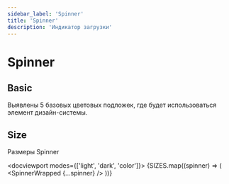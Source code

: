 ```yaml
---
sidebar_label: 'Spinner'
title: 'Spinner'
description: 'Индикатор загрузки'
---
```




<headermeta
  title='Spinner'
  description='Индикатор загрузки'
  copywriter='@astakhov'
  copywriterLink='https://mm.pcbltools.ru/slack-export/messages/@astakhov'
  designer='@eustinov'
  designerLink='https://mm.pcbltools.ru/slack-export/messages/@eustinov'
  developer='@kaarturov'
  developerLink='https://mm.pcbltools.ru/slack-export/messages/@kaarturov'
  versions={[pkg.version]}
  actualVersion={pkg.version}
  status='Work in progress'
  info='Information'
  bitbucketLink='https://bitbucket.pcbltools.ru/bitbucket/projects/XYZ/repos/kit/browse/packages/xyz/Badge'
  figmaLink='https://figma.com'
  jiraLink='https://jira.pcbltools.ru/jira/browse/XYZ-404'
/>

# Spinner

<versionselector versionPages={[]}>
<crutch />

## Basic

<textcolumns>
  <span>
    <p>Выявлены 5 базовых цветовых подложек, где будет использоваться элемент дизайн-системы.</p>
  </span>
</textcolumns>

<divider />

## Size

<textcolumns>
  <span>
    <p>Размеры Spinner</p>
  </span>

</textcolumns>

<docviewport modes={['light', 'dark', 'color']}>
  <examples>
    {SIZES.map((spinner) => (
      <example key={spinner.id} exampleCodeJSX={undefined}>
        <card title={spinner.title}>
          <SpinnerWrapped {...spinner} />
        </card>
      </example>
    ))}
  </examples>
</docviewport>

</versionselector>
